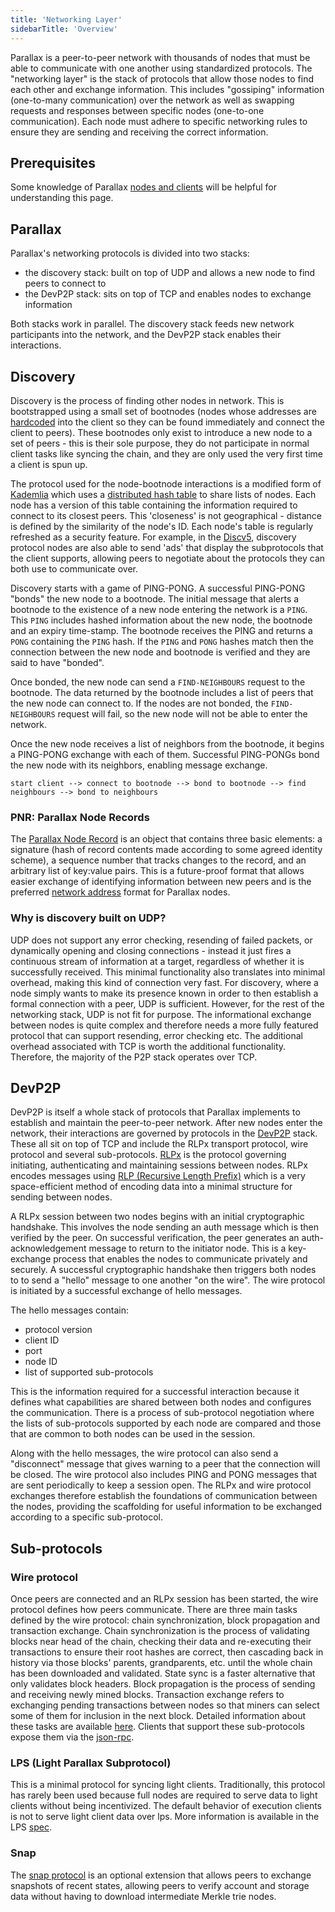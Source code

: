 ```yaml
---
title: 'Networking Layer'
sidebarTitle: 'Overview'
---
```


Parallax is a peer-to-peer network with thousands of nodes that must be able to communicate with one another using standardized protocols. The "networking layer" is the stack of protocols that allow those nodes to find each other and exchange information. This includes "gossiping" information (one-to-many communication) over the network as well as swapping requests and responses between specific nodes (one-to-one communication). Each node must adhere to specific networking rules to ensure they are sending and receiving the correct information.

## Prerequisites

Some knowledge of Parallax [nodes and clients](../../foundational-topics/nodes-and-clients.md) will be helpful for understanding this page.

## Parallax

Parallax's networking protocols is divided into two stacks:

* the discovery stack: built on top of UDP and allows a new node to find peers to connect to
* the DevP2P stack: sits on top of TCP and enables nodes to exchange information

Both stacks work in parallel. The discovery stack feeds new network participants into the network, and the DevP2P stack enables their interactions.

## Discovery

Discovery is the process of finding other nodes in network. This is bootstrapped using a small set of bootnodes (nodes whose addresses are [hardcoded](https://github.com/microstack-tech/parallax/blob/main/params/bootnodes.go) into the client so they can be found immediately and connect the client to peers). These bootnodes only exist to introduce a new node to a set of peers - this is their sole purpose, they do not participate in normal client tasks like syncing the chain, and they are only used the very first time a client is spun up.

The protocol used for the node-bootnode interactions is a modified form of [Kademlia](https://medium.com/coinmonks/a-brief-overview-of-kademlia-and-its-use-in-various-decentralized-platforms-da08a7f72b8f) which uses a [distributed hash table](https://en.wikipedia.org/wiki/Distributed_hash_table) to share lists of nodes. Each node has a version of this table containing the information required to connect to its closest peers. This 'closeness' is not geographical - distance is defined by the similarity of the node's ID. Each node's table is regularly refreshed as a security feature. For example, in the [Discv5](https://github.com/ethereum/devp2p/tree/master/discv5), discovery protocol nodes are also able to send 'ads' that display the subprotocols that the client supports, allowing peers to negotiate about the protocols they can both use to communicate over.

Discovery starts with a game of PING-PONG. A successful PING-PONG "bonds" the new node to a bootnode. The initial message that alerts a bootnode to the existence of a new node entering the network is a `PING`. This `PING` includes hashed information about the new node, the bootnode and an expiry time-stamp. The bootnode receives the PING and returns a `PONG` containing the `PING` hash. If the `PING` and `PONG` hashes match then the connection between the new node and bootnode is verified and they are said to have "bonded".

Once bonded, the new node can send a `FIND-NEIGHBOURS` request to the bootnode. The data returned by the bootnode includes a list of peers that the new node can connect to. If the nodes are not bonded, the `FIND-NEIGHBOURS` request will fail, so the new node will not be able to enter the network.

Once the new node receives a list of neighbors from the bootnode, it begins a PING-PONG exchange with each of them. Successful PING-PONGs bond the new node with its neighbors, enabling message exchange.

```
start client --> connect to bootnode --> bond to bootnode --> find neighbours --> bond to neighbours

```

### **PNR: Parallax Node Records**

The [Parallax Node Record](./addresses) is an object that contains three basic elements: a signature (hash of record contents made according to some agreed identity scheme), a sequence number that tracks changes to the record, and an arbitrary list of key:value pairs. This is a future-proof format that allows easier exchange of identifying information between new peers and is the preferred [network address](./addresses) format for Parallax nodes.

### **Why is discovery built on UDP?**

UDP does not support any error checking, resending of failed packets, or dynamically opening and closing connections - instead it just fires a continuous stream of information at a target, regardless of whether it is successfully received. This minimal functionality also translates into minimal overhead, making this kind of connection very fast. For discovery, where a node simply wants to make its presence known in order to then establish a formal connection with a peer, UDP is sufficient. However, for the rest of the networking stack, UDP is not fit for purpose. The informational exchange between nodes is quite complex and therefore needs a more fully featured protocol that can support resending, error checking etc. The additional overhead associated with TCP is worth the additional functionality. Therefore, the majority of the P2P stack operates over TCP.

## DevP2P

DevP2P is itself a whole stack of protocols that Parallax implements to establish and maintain the peer-to-peer network. After new nodes enter the network, their interactions are governed by protocols in the [DevP2P](https://github.com/ethereum/devp2p) stack. These all sit on top of TCP and include the RLPx transport protocol, wire protocol and several sub-protocols. [RLPx](https://github.com/ethereum/devp2p/blob/master/rlpx.md) is the protocol governing initiating, authenticating and maintaining sessions between nodes. RLPx encodes messages using [RLP (Recursive Length Prefix)](../data-structures/rlp) which is a very space-efficient method of encoding data into a minimal structure for sending between nodes.

A RLPx session between two nodes begins with an initial cryptographic handshake. This involves the node sending an auth message which is then verified by the peer. On successful verification, the peer generates an auth-acknowledgement message to return to the initiator node. This is a key-exchange process that enables the nodes to communicate privately and securely. A successful cryptographic handshake then triggers both nodes to to send a "hello" message to one another "on the wire". The wire protocol is initiated by a successful exchange of hello messages.

The hello messages contain:

* protocol version
* client ID
* port
* node ID
* list of supported sub-protocols

This is the information required for a successful interaction because it defines what capabilities are shared between both nodes and configures the communication. There is a process of sub-protocol negotiation where the lists of sub-protocols supported by each node are compared and those that are common to both nodes can be used in the session.

Along with the hello messages, the wire protocol can also send a "disconnect" message that gives warning to a peer that the connection will be closed. The wire protocol also includes PING and PONG messages that are sent periodically to keep a session open. The RLPx and wire protocol exchanges therefore establish the foundations of communication between the nodes, providing the scaffolding for useful information to be exchanged according to a specific sub-protocol.

## Sub-protocols

### **Wire protocol**

Once peers are connected and an RLPx session has been started, the wire protocol defines how peers communicate. There are three main tasks defined by the wire protocol: chain synchronization, block propagation and transaction exchange. Chain synchronization is the process of validating blocks near head of the chain, checking their data and re-executing their transactions to ensure their root hashes are correct, then cascading back in history via those blocks' parents, grandparents, etc. until the whole chain has been downloaded and validated. State sync is a faster alternative that only validates block headers. Block propagation is the process of sending and receiving newly mined blocks. Transaction exchange refers to exchanging pending transactions between nodes so that miners can select some of them for inclusion in the next block. Detailed information about these tasks are available [here](https://github.com/ethereum/devp2p/blob/master/caps/eth.md). Clients that support these sub-protocols expose them via the [json-rpc](../../parallax-stack/apis/json-rpc).

### **LPS (Light Parallax Subprotocol)**

This is a minimal protocol for syncing light clients. Traditionally, this protocol has rarely been used because full nodes are required to serve data to light clients without being incentivized. The default behavior of execution clients is not to serve light client data over lps. More information is available in the LPS [spec](https://github.com/ethereum/devp2p/blob/master/caps/les.md).

### **Snap**

The [snap protocol](https://github.com/ethereum/devp2p/blob/master/caps/snap.md#ethereum-snapshot-protocol-snap) is an optional extension that allows peers to exchange snapshots of recent states, allowing peers to verify account and storage data without having to download intermediate Merkle trie nodes.
